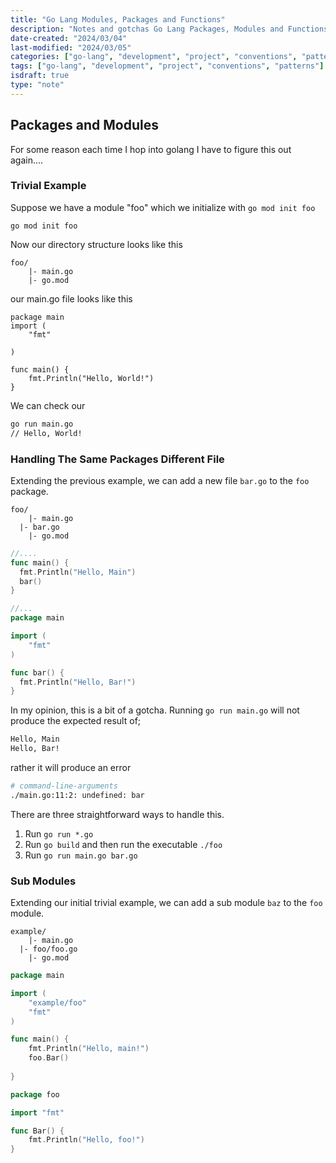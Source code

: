 ```yaml
---
title: "Go Lang Modules, Packages and Functions"
description: "Notes and gotchas Go Lang Packages, Modules and Functions"
date-created: "2024/03/04"
last-modified: "2024/03/05"
categories: ["go-lang", "development", "project", "conventions", "patterns", "architecture"]
tags: ["go-lang", "development", "project", "conventions", "patterns"]
isdraft: true
type: "note"
---
```


## Packages and Modules 

For some reason each time I hop into golang I have to figure this out again....

### Trivial Example

Suppose we have a module "foo" which we initialize with `go mod init foo` 

```golang
go mod init foo
```

Now our directory structure looks like this 

```
foo/
	|- main.go
	|- go.mod
```

our main.go file looks like this 

```golang
package main
import (
	"fmt"

)

func main() {
	fmt.Println("Hello, World!")
}
```

We can check our 

```sh 
go run main.go
// Hello, World!
```

### Handling The Same Packages Different File 

Extending the previous example, we can add a new file `bar.go` to the `foo` package. 

```
foo/
	|- main.go
  |- bar.go
	|- go.mod

```

```golang:main.go
//.... 
func main() {
  fmt.Println("Hello, Main")
  bar()
}
```

```golang:bar.go
//...
package main 

import (
	"fmt"
)

func bar() {
  fmt.Println("Hello, Bar!")
}
```

In my opinion, this is a bit of a gotcha. Running `go run main.go` will not produce the expected result of;

```sh 
Hello, Main
Hello, Bar!
```

rather it will produce an error 

```sh
# command-line-arguments
./main.go:11:2: undefined: bar
```

There are three straightforward ways to handle this. 

1. Run `go run *.go`
2. Run `go build` and then run the executable `./foo`
3. Run `go run main.go bar.go`

### Sub Modules 

Extending our initial trivial example, we can add a sub module `baz` to the `foo` module. 

```
example/
	|- main.go
  |- foo/foo.go
	|- go.mod
```

```golang:main.go 
package main

import (
	"example/foo"
	"fmt"
)

func main() {
	fmt.Println("Hello, main!")
	foo.Bar()
	
}

```


```golang:foo/foo.go 
package foo

import "fmt"

func Bar() {
	fmt.Println("Hello, foo!")
}


```